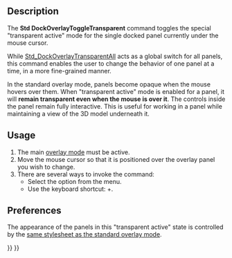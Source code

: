 <languages/>
<translate>

{{Docnav
|[[Std_DockOverlayToggle|Std DockOverlayToggle]]
|[[Std_DockOverlayMouseTransparent|Std DockOverlayMouseTransparent]]
|[[Std_View_Menu|Std View Menu]]
|IconL=
|IconR=
|IconC=Freecad.svg
}}

{{GuiCommand
|Name=Std DockOverlayToggleTransparent
|MenuLocation=View → Dock panel overlay → Toggle transparent mode
|Workbenches=All
|Shortcut={{KEY|SHIFT}}+{{KEY|F3}}
|Version=1.0
|SeeAlso=[[Std_DockOverlayTransparentAll]], [[Std_DockOverlayToggle]], [[Std_DockOverlayAll]]
}}

==Description==

The '''Std DockOverlayToggleTransparent''' command toggles the special "transparent active" mode for the single docked panel currently under the mouse cursor.

While [[Std_DockOverlayTransparentAll]] acts as a global switch for all panels, this command enables the user to change the behavior of one panel at a time, in a more fine-grained manner.

In the standard overlay mode, panels become opaque when the mouse hovers over them. When "transparent active" mode is enabled for a panel, it will '''remain transparent even when the mouse is over it'''. The controls inside the panel remain fully interactive. This is useful for working in a panel while maintaining a view of the 3D model underneath it.

==Usage==

# The main [[Std_DockOverlayAll|overlay mode]] must be active.
# Move the mouse cursor so that it is positioned over the overlay panel you wish to change.
# There are several ways to invoke the command:
#* Select the {{MenuCommand|View → Dock panel overlay → Toggle transparent mode}} option from the menu.
#* Use the keyboard shortcut: {{KEY|SHIFT}}+{{KEY|F3}}.

==Preferences==

The appearance of the panels in this "transparent active" state is controlled by the [[Std_DockOverlayAll#Preferences|same stylesheet as the standard overlay mode]].

{{Docnav
|[[Std_DockOverlayToggle|Std DockOverlayToggle]]
|[[Std_DockOverlayMouseTransparent|Std DockOverlayMouseTransparent]]
|[[Std_View_Menu|Std View Menu]]
|IconL=
|IconR=
|IconC=Freecad.svg
}}

</translate>
{{Std_Base_navi{{#translation:}}}}
{{Userdocnavi{{#translation:}}}}